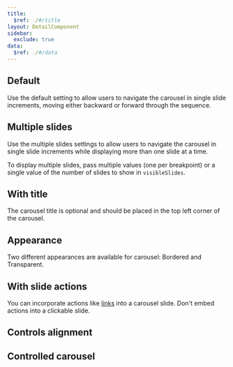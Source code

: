 ```yaml
---
title:
  $ref: ./#/title
layout: DetailComponent
sidebar:
  exclude: true
data:
  $ref: ./#/data
---
```


## Default

Use the default setting to allow users to navigate the carousel in single slide increments, moving either backward or forward through the sequence.

<LivePreview componentName="carousel" exampleName="Default" />

## Multiple slides

Use the multiple slides settings to allow users to navigate the carousel in single slide increments while displaying more than one slide at a time.

To display multiple slides, pass multiple values (one per breakpoint) or a single value of the number of slides to show in `visibleSlides`.

<LivePreview componentName="carousel" exampleName="MultipleSlides" />

## With title

The carousel title is optional and should be placed in the top left corner of the carousel.

<LivePreview componentName="carousel" exampleName="WithTitle" />

## Appearance

Two different appearances are available for carousel: Bordered and Transparent.

<LivePreview componentName="carousel" exampleName="Appearance" />

## With slide actions

You can incorporate actions like [links](../link) into a carousel slide. Don't embed actions into a clickable slide.

<LivePreview componentName="carousel" exampleName="WithSlideActions" />

## Controls alignment

<LivePreview componentName="carousel" exampleName="ControlsAlignment" />

## Controlled carousel

<LivePreview componentName="carousel" exampleName="ControlledCarousel" />
